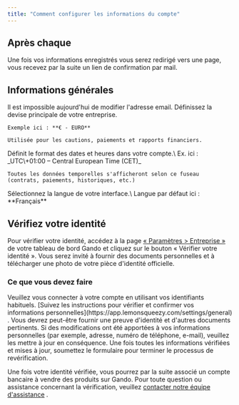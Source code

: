 ```yaml
---
title: "Comment configurer les informations du compte"
---
```


## Après chaque

Une fois vos informations enregistrés vous serez redirigé vers une page, vous recevez par la suite un lien de confirmation par mail.

## Informations générales

<AccordionGroup>
  <Accordion title="Adresse email" icon="mailbox">
    Il est impossible aujourd'hui de modifier l'adresse email.
  </Accordion>
  <Accordion title="Devise" icon="dollar-sign">
    Définissez la devise principale de votre entreprise.

    Exemple ici : **€ - EURO**

    Utilisée pour les cautions, paiements et rapports financiers.
  </Accordion>
  <Accordion title="Fuseau horaire" icon="hourglass">
    Définit le format des dates et heures dans votre compte.\
    Ex. ici : _UTC\+01:00 – Central European Time (CET)_

    Toutes les données temporelles s'afficheront selon ce fuseau (contrats, paiements, historiques, etc.)
  </Accordion>
  <Accordion title="Langue" icon="language">
    Sélectionnez la langue de votre interface.\
    Langue par défaut ici : **Français**
  </Accordion>
</AccordionGroup>

## Vérifiez votre identité

Pour vérifier votre identité, accédez à la page [« Paramètres \> Entreprise »](https://app.lemonsqueezy.com/settings/general) de votre tableau de bord Gando et cliquez sur le bouton « Vérifier votre identité ». Vous serez invité à fournir des documents personnelles et à télécharger une photo de votre pièce d'identité officielle.

### Ce que vous devez faire

<Steps>
  <Step title="Démarrez la vérification" iconType="solid" titleSize="h3">
    Veuillez vous connecter à votre compte en utilisant vos identifiants habituels.
  </Step>
  <Step title="New Vérifiez vos informations" titleSize="h3">
    [Suivez les instructions pour vérifier et confirmer vos informations personnelles](https://app.lemonsqueezy.com/settings/general) . Vous devrez peut-être fournir une preuve d'identité et d'autres documents pertinents.
  </Step>
  <Step title="Mettre à jour toutes les modifications" titleSize="h3">
    Si des modifications ont été apportées à vos informations personnelles (par exemple, adresse, numéro de téléphone, e-mail), veuillez les mettre à jour en conséquence.
  </Step>
  <Step title="Vérification complète" titleSize="h3">
    Une fois toutes les informations vérifiées et mises à jour, soumettez le formulaire pour terminer le processus de revérification.
  </Step>
</Steps>

Une fois votre identité vérifiée, vous pourrez par la suite associé un compte bancaire à vendre des produits sur Gando. Pour toute question ou assistance concernant la vérification, veuillez [contacter notre équipe d'assistance](https://www.lemonsqueezy.com/help) .